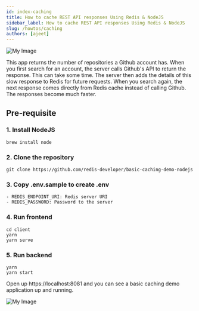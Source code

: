 ```yaml
---
id: index-caching
title: How to cache REST API responses Using Redis & NodeJS
sidebar_label: How to cache REST API responses Using Redis & NodeJS
slug: /howtos/caching
authors: [ajeet]
---
```



<Authors frontMatter={frontMatter} />

![My Image](cachingapp.png)

This app returns the number of repositories a Github account has. When you first search for an account, the server calls Github's API to return the response. This can take some time. The server then adds the details of this slow response to Redis for future requests. When you search again, the next response comes directly from Redis cache instead of calling Github. The responses become much faster.

## Pre-requisite

### 1. Install NodeJS

```
brew install node
```

### 2. Clone the repository

```
git clone https://github.com/redis-developer/basic-caching-demo-nodejs
```

### 3. Copy .env.sample to create .env

```
- REDIS_ENDPOINT_URI: Redis server URI
- REDIS_PASSWORD: Password to the server
```

### 4. Run frontend

```
cd client
yarn
yarn serve
```

### 5. Run backend

```
yarn
yarn start
```

Open up https://localhost:8081 and you can see a basic caching demo application up and running.

![My Image](cachingdemo.png)
